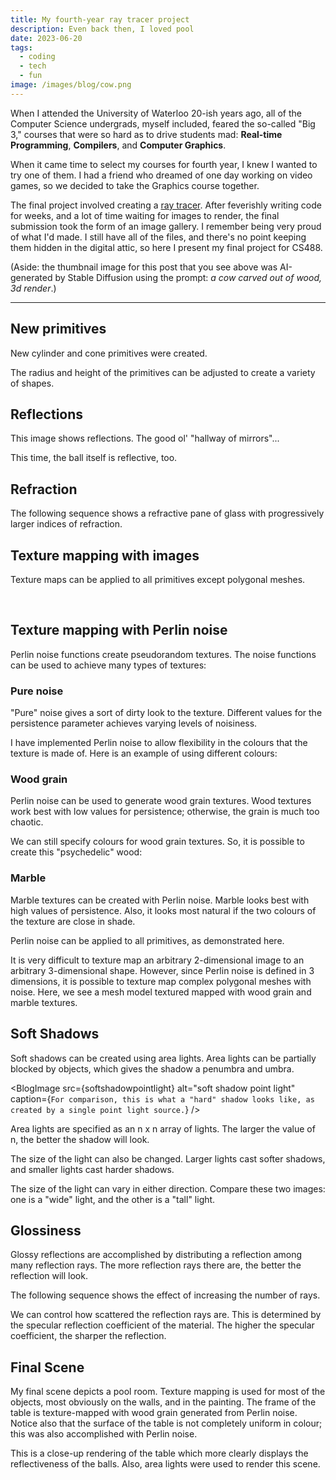 ```yaml
---
title: My fourth-year ray tracer project
description: Even back then, I loved pool
date: 2023-06-20
tags:
  - coding
  - tech
  - fun
image: /images/blog/cow.png
---
```



When I attended the University of Waterloo 20-ish years ago, all of the Computer Science undergrads, myself included, feared the so-called "Big 3," courses that were so hard as to drive students mad: **Real-time Programming**, **Compilers**, and **Computer Graphics**. 

When it came time to select my courses for fourth year, I knew I wanted to try one of them. I had a friend who dreamed of one day working on video games, so we decided to take the Graphics course together.

The final project involved creating a [ray tracer](https://en.wikipedia.org/wiki/Ray_tracing_(graphics)). After feverishly writing code for weeks, and a lot of time waiting for images to render, the final submission took the form of an image gallery. I remember being very proud of what I'd made. I still have all of the files, and there's no point keeping them hidden in the digital attic, so here I present my final project for CS488.

(Aside: the thumbnail image for this post that you see above was AI-generated by Stable Diffusion using the prompt: _a cow carved out of wood, 3d render_.)

----

## New primitives

New cylinder and cone primitives were created.

<BlogImage src={newprimitives} alt="new primitives" />

The radius and height of the primitives can be adjusted to create a variety of shapes.

<div class="responsive-gallery tw-not-prose">
<BlogImage src={cylinderprimitives} alt="cylinder primitives" />
<BlogImage src={coneprimitives} alt="cone primitives" />
</div>

## Reflections

This image shows reflections. The good ol' "hallway of mirrors"...

<BlogImage src={reflectionred} alt="reflection red" />

This time, the ball itself is reflective, too.

<BlogImage src={reflectionmirror} alt="reflection mirror" />

## Refraction

The following sequence shows a refractive pane of glass with progressively larger indices of refraction.

<BlogImage src={refraction1} alt="refraction 1.0" 
  caption="Refraction index 1.0 - Light rays do not get bent at all." />

<div class="responsive-gallery tw-not-prose">
<BlogImage src={refraction13} alt="refraction 1.3" caption="Refraction index 1.3" />
<BlogImage src={refraction15} alt="refraction 1.5" caption="Refraction index 1.5" />
<BlogImage src={refraction18} alt="refraction 1.8" caption="Refraction index 1.8" />
<BlogImage src={refraction2} alt="refraction 2.0" caption="Refraction index 2.0" />
<BlogImage src={refraction25} alt="refraction 2.5" caption="Refraction index 2.5" />
</div>

## Texture mapping with images

Texture maps can be applied to all primitives except polygonal meshes.

<div class="responsive-gallery tw-not-prose">
<BlogImage src={brick} alt="brick" />
<BlogImage src={texturebrick} alt="brick texture" />
</div>

<br />

<div class="responsive-gallery tw-not-prose">
<BlogImage src={earth} alt="earth" />
<BlogImage src={textureearth} alt="earth texture" />
</div>

## Texture mapping with Perlin noise

Perlin noise functions create pseudorandom textures. The noise functions can be used to achieve many types of textures:

### Pure noise

"Pure" noise gives a sort of dirty look to the texture. Different values for the persistence parameter achieves varying levels of noisiness.

<div class="responsive-gallery tw-not-prose">
<BlogImage src={noisepure2} alt="pure noise 0.2" caption="Persistence 0.2" />
<BlogImage src={noisepure5} alt="pure noise 0.5" caption="Persistence 0.5" />
<BlogImage src={noisepure8} alt="pure noise 0.8" caption="Persistence 0.8" />
</div>

I have implemented Perlin noise to allow flexibility in the colours that the texture is made of. Here is an example of using different colours:

<BlogImage src={noisepurecolour} alt="pure noise colour" />

### Wood grain

Perlin noise can be used to generate wood grain textures. Wood textures work best with low values for persistence; otherwise, the grain is much too chaotic.

<div class="responsive-gallery tw-not-prose">
<BlogImage src={noisewood1} alt="wood noise 0.1" caption="Persistence 0.1" />
<BlogImage src={noisewood2} alt="wood noise 0.2" caption="Persistence 0.2" />
<BlogImage src={noisewood5} alt="wood noise 0.5" caption="Persistence 0.5 - It's starting to get ugly" />
<BlogImage src={noisewood8} alt="wood noise 0.8" caption="Persistence 0.8 - Does not look like wood anymore" />
</div>

We can still specify colours for wood grain textures. So, it is possible to create this "psychedelic" wood:
<BlogImage src={noisewoodcolour} alt="wood noise colour" />

### Marble

Marble textures can be created with Perlin noise. Marble looks best with high values of persistence. Also, it looks most natural if the two colours of the texture are close in shade.

<div class="responsive-gallery tw-not-prose">
<BlogImage src={noisemarble03} alt="marble noise 0.3" caption="Persistence 0.3 - This doesn't look like marble yet" />
<BlogImage src={noisemarble1} alt="marble noise 1.0" caption="Persistence 1.0 - Better" />
<BlogImage src={noisemarble13} alt="marble noise 1.3" caption="Persistence 1.3 - (Arguably) better still" />
<BlogImage src={noisemarble18} alt="marble noise 1.8" caption="Persistence 1.8 - Too chaotic" />
</div>

Perlin noise can be applied to all primitives, as demonstrated here.

<BlogImage src={noiseprimitives} alt="noise primitives" />

It is very difficult to texture map an arbitrary 2-dimensional image to an arbitrary 3-dimensional shape.  However, since Perlin noise is defined in 3 dimensions, it is possible to texture map complex polygonal meshes with noise.  Here, we see a mesh model textured mapped with wood grain and marble textures.

<div class="responsive-gallery tw-not-prose">
<BlogImage src={noisewoodcow} alt="noise wood cow" />
<BlogImage src={noisemarblecow} alt="noise marble cow" />
</div>

## Soft Shadows

Soft shadows can be created using area lights.  Area lights can be partially blocked by objects, which gives the shadow a penumbra and umbra.

<BlogImage src={softshadowpointlight} alt="soft shadow point light" 
  caption={`For comparison, this is what a "hard" shadow looks like, as created by a single point light source.`} />

Area lights are specified as an n x n array of lights.  The larger the value of n, the better the shadow will look.

<div class="responsive-gallery tw-not-prose">
<BlogImage src={softshadow2} alt="soft shadow 2" caption="2 x 2 area light" />
<BlogImage src={softshadow5} alt="soft shadow 5" caption="5 x 5 area light" />
<BlogImage src={softshadow10} alt="soft shadow 10" caption="10 x 10 area light" />
</div>

The size of the light can also be changed.  Larger lights cast softer shadows, and smaller lights cast harder shadows.

<div class="responsive-gallery tw-not-prose">
<BlogImage src={softshadowsize1} alt="soft shadow size 1" caption="A small area light looks almost like a point light source." />
<BlogImage src={softshadowsize2} alt="soft shadow size 2" caption="A large area light casts an extremely blurry shadow." />
</div>

The size of the light can vary in either direction.  Compare these two images: one is a "wide" light, and the other is a "tall" light.

<div class="responsive-gallery tw-not-prose">
<BlogImage src={softshadowsize3} alt="soft light wide" />
<BlogImage src={softshadowsize4} alt="soft light tall" />
</div>

## Glossiness

Glossy reflections are accomplished by distributing a reflection among many reflection rays.  The more reflection rays there are, the better the reflection will look.

<BlogImage src={glossiness1} alt="glossiness 1" caption="For comparison, this is a pure, non-glossy reflection." />

The following sequence shows the effect of increasing the number of rays.

<div class="responsive-gallery tw-not-prose">
<BlogImage src={glossiness1} alt="glossiness 1" caption="2 reflection rays" />
<BlogImage src={glossiness2} alt="glossiness 2" caption="2 reflection rays" />
<BlogImage src={glossiness10} alt="glossiness 10" caption="10 reflection rays" />
<BlogImage src={glossiness50} alt="glossiness 50" caption="50 reflection rays" />
</div>

We can control how scattered the reflection rays are.  This is determined by the specular reflection coefficient of the material.  The higher the specular coefficient, the sharper the reflection.

<div class="responsive-gallery tw-not-prose">
<BlogImage src={glossiness10specular} alt="glossiness 10 specular" caption="Specular coefficient 10" />
<BlogImage src={glossiness40specular} alt="glossiness 40 specular" caption="Specular coefficient 40" />
<BlogImage src={glossiness70specular} alt="glossiness 70 specular" caption="Specular coefficient 70" />
<BlogImage src={glossiness100specular} alt="glossiness 100 specular" caption="Specular coefficient 100" />
</div>

## Final Scene

My final scene depicts a pool room.  Texture mapping is used for most of the objects, most obviously on the walls, and in the painting.  The frame of the table is texture-mapped with wood grain generated from Perlin noise.  Notice also that the surface of the table is not completely uniform in colour; this was also accomplished with Perlin noise.

<BlogImage src={scene} alt="scene" />

<BlogImage src={ball} alt="ball texture" caption="Homemade texture for the balls" />

This is a close-up rendering of the table which more clearly displays the reflectiveness of the balls.  Also, area lights were used to render this scene.

<BlogImage src={table} alt="table" />